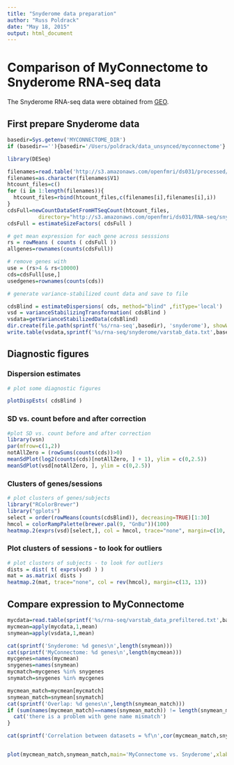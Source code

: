 ```yaml
---
title: "Snyderome data preparation"
author: "Russ Poldrack"
date: "May 18, 2015"
output: html_document
---
```


# Comparison of MyConnectome to Snyderome RNA-seq data

The Snyderome RNA-seq data were obtained from [GEO](http://www.ncbi.nlm.nih.gov/geo/query/acc.cgi?acc=GSE33029).  

## First prepare Snyderome data

```r
basedir=Sys.getenv('MYCONNECTOME_DIR')
if (basedir==''){basedir='/Users/poldrack/data_unsynced/myconnectome'}

library(DESeq)

filenames=read.table('http://s3.amazonaws.com/openfmri/ds031/processed/RNA-seq/snyderome/htcount_files.txt')
filenames=as.character(filenames$V1)
htcount_files=c()
for (i in 1:length(filenames)){
  htcount_files=rbind(htcount_files,c(filenames[i],filenames[i],i))
}
cdsFull=newCountDataSetFromHTSeqCount(htcount_files,
          directory="http://s3.amazonaws.com/openfmri/ds031/RNA-seq/snyderome")
cdsFull = estimateSizeFactors( cdsFull )

```

```r
# get mean expression for each gene across sesssions
rs = rowMeans ( counts ( cdsFull ))
allgenes=rownames(counts(cdsFull))

# remove genes with 
use = (rs>4 & rs<10000)
cds=cdsFull[use,]
usedgenes=rownames(counts(cds))

```


```r
# generate variance-stabilized count data and save to file

cdsBlind = estimateDispersions( cds, method="blind" ,fitType='local')
vsd = varianceStabilizingTransformation( cdsBlind )
vsdata=getVarianceStabilizedData(cdsBlind)
dir.create(file.path(sprintf('%s/rna-seq',basedir), 'snyderome'), showWarnings = FALSE)
write.table(vsdata,sprintf('%s/rna-seq/snyderome/varstab_data.txt',basedir))

```

## Diagnostic figures

### Dispersion estimates
```r
# plot some diagnostic figures

plotDispEsts( cdsBlind )


```

### SD vs. count before and after correction
```r
#plot SD vs. count before and after correction
library(vsn)
par(mfrow=c(1,2))
notAllZero = (rowSums(counts(cds))>0)
meanSdPlot(log2(counts(cds)[notAllZero, ] + 1), ylim = c(0,2.5))
meanSdPlot(vsd[notAllZero, ], ylim = c(0,2.5))

```

### Clusters of genes/sessions

```r
# plot clusters of genes/subjects
library("RColorBrewer")
library("gplots")
select = order(rowMeans(counts(cdsBlind)), decreasing=TRUE)[1:30]
hmcol = colorRampPalette(brewer.pal(9, "GnBu"))(100)
heatmap.2(exprs(vsd)[select,], col = hmcol, trace="none", margin=c(10, 6))

```

### Plot clusters of sessions - to look for outliers

```r
# plot clusters of subjects - to look for outliers
dists = dist( t( exprs(vsd) ) )
mat = as.matrix( dists )
heatmap.2(mat, trace="none", col = rev(hmcol), margin=c(13, 13))


```

## Compare expression to MyConnectome

```r

mycdata=read.table(sprintf('%s/rna-seq/varstab_data_prefiltered.txt',basedir))
mycmean=apply(mycdata,1,mean)
snymean=apply(vsdata,1,mean)

cat(sprintf('Snyderome: %d genes\n',length(snymean)))
cat(sprintf('MyConnectome: %d genes\n',length(mycmean)))
mycgenes=names(mycmean)
snygenes=names(snymean)
mycmatch=mycgenes %in% snygenes
snymatch=snygenes %in% mycgenes

mycmean_match=mycmean[mycmatch]
snymean_match=snymean[snymatch]
cat(sprintf('Overlap: %d genes\n',length(snymean_match)))
if (sum(names(mycmean_match)==names(snymean_match)) != length(snymean_match)) {
  cat('there is a problem with gene name mismatch')
}

cat(sprintf('Correlation between datasets = %f\n',cor(mycmean_match,snymean_match)))


plot(mycmean_match,snymean_match,main='MyConnectome vs. Snyderome',xlab='MyConnectome expression',ylab='Snyderome expression')
```
